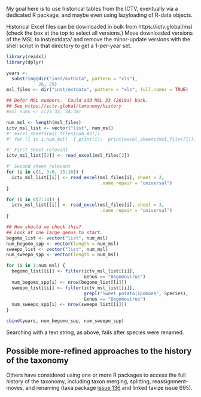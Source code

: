 
My goal here
is to use historical tables
from the ICTV,
eventually via a dedicated R package,
and maybe even using lazyloading of R-data objects.

Historical Excel files
can be downloaded in bulk
from https://ictv.global/msl
(check the box at the top
 to select all versions.)
Move downloaded versions of the MSL
to inst/extdata/
and remove the minor-update versions
with the shell script in that directory
to get a 1-per-year set.

```r
library(readxl)
library(dplyr)

years <- 
  substring(dir("inst/extdata", pattern = "xls"),
            26, 29)
msl_files <- dir("inst/extdata", pattern = "xls", full.names = TRUE)

## Defer MSL numbers.  Could add MSL 33 (2018a) back.
## See https://ictv.global/taxonomy/history
#msl_nums <- c(23:32, 34:38)

num_msl <- length(msl_files)
ictv_msl_list <- vector("list", num_msl)
#' excel_sheets(msl_files[num_msl])
#' for (i in 1:num_msl)  { print(i);  print(excel_sheets(msl_files[i])) }

#' First sheet relevant
ictv_msl_list[[2]] <- read_excel(msl_files[2])

#' Second sheet relevant
for (i in c(1, 3:6, 15:16)) {
  ictv_msl_list[[i]] <- read_excel(msl_files[i], sheet = 2,
                                   .name_repair = "universal")
}

for (i in c(7:14)) {
  ictv_msl_list[[i]] <- read_excel(msl_files[i], sheet = 3,
                                   .name_repair = "universal")
}

## How should we check this?
## Look at one large genus to start.
begomo_list <- vector("list", num_msl)
num_begomo_spp <- vector(length = num_msl)
sweepo_list <- vector("list", num_msl)
num_sweepo_spp <- vector(length = num_msl)

for (i in 1:num_msl) {
  begomo_list[[i]] <- filter(ictv_msl_list[[i]],
                             Genus == "Begomovirus")
  num_begomo_spp[i] <- nrow(begomo_list[[i]])
  sweepo_list[[i]] <- filter(ictv_msl_list[[i]],
                             grepl("Sweet potato|Ipomoea", Species),
                             Genus == "Begomovirus")
  num_sweepo_spp[i] <- nrow(sweepo_list[[i]])
}

cbind(years, num_begomo_spp, num_sweepo_spp)
```
Searching with a text string, as above,
fails after species were renamed.

## Possible more-refined approaches to the history of the taxonomy
Others have considered using one or more R packages
to access the full history of the taxonomy,
including taxon merging, splitting, reassignment-moves, and renaming
(taxa package [issue 136](https://github.com/ropensci/taxa/issues/136)
 and linked taxize issue 695).
 